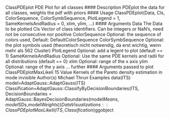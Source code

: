 ClassPDEplot PDE Plot for all classes
#### Description
PDEplot the data for all classes, weights the pdf with priors
#### Usage
ClassPDEplot(Data, Cls, ColorSequence,
ColorSymbSequence, PlotLegend = 1,
SameKernelsAndRadius = 0, xlim, ylim, ...)
#### Arguments
Data The Data to be plotted
Cls Vector of class identifiers. Can be integers or NaN’s, need not be consecutive
nor positive
ColorSequence Optional: the sequence of colors used, Default: DefaultColorSequence
ColorSymbSequence
Optional: the plot symbols used (theoretisch nicht notwendig, da erst wichtig,
wenn mehr als 562 Cluster)
PlotLegend Optional: add a legent to plot (default == 1)
SameKernelsAndRadius
Optional: Use the same PDE kernels and radii for all distributions (default ==
0)
xlim Optional: range of the x axis
ylim Optional: range of the y axis
... further #### Arguments passed to plot
ClassPDEplotMaxLikeli 15
Value
Kernels of the Pareto density estimation in mode invisible
Author(s)
Michael Thrun
Examples
data(ITS)
model=AdaptGauss::AdaptGauss(ITS)
Classification=AdaptGauss::ClassifyByDecisionBoundaries(ITS,
DecisionBoundaries = AdaptGauss::BayesDecisionBoundaries(model$Means,model$SDs,model$Weights))
DataVisualizations::ClassPDEplotMaxLikeli(ITS,Classification)$ggobject

